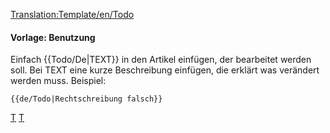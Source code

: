 <noinclude>[[Translation:Template/en/Todo]]</noinclude><noinclude></noinclude>{{de/Ambox| Typ   = Notiz
| Bild  =en/Klipper.png| Text  = <strong>Todo</strong><br />{{{1|Wer diese Vorlage hinzugefügt hat, hat nicht festgelegt, was gemacht werden muss, also muss sie entfernt oder aktualisiert werden.}}}
}}<includeonly>{{{2|[[Category:en/To do]]}}}</includeonly><noinclude>

====Vorlage: Benutzung====
Einfach <nowiki>{{</nowiki>Todo/De<nowiki>|TEXT}}</nowiki> in den Artikel einfügen, der bearbeitet werden soll. Bei TEXT eine kurze Beschreibung einfügen, die erklärt was verändert werden muss.
Beispiel:
<pre>{{de/Todo|Rechtschreibung falsch}}</pre>

[[Category:de/Vorlagen|T]][[Category:de/Message-Boxen|T]]</noinclude>